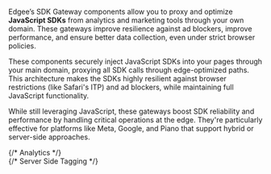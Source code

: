 Edgee’s SDK Gateway components allow you to proxy and optimize **JavaScript SDKs** from analytics and marketing tools through your own domain.
These gateways improve resilience against ad blockers, improve performance, and ensure better data collection, even under strict browser policies.

These components securely inject JavaScript SDKs into your pages through your main domain, proxying all SDK calls through edge-optimized paths. 
This architecture makes the SDKs highly resilient against browser restrictions (like Safari's ITP) and ad blockers, while maintaining full JavaScript functionality. 

While still leveraging JavaScript, these gateways boost SDK reliability and performance by handling critical operations at the edge. 
They're particularly effective for platforms like Meta, Google, and Piano that support hybrid or server-side approaches.


<CardGroup cols={2}>
  {/* Analytics */}
  <div className="block dark:hidden">
    <Card title="Piano Analytics Gateway" href="/components/sdk-gateway/piano-analytics-gateway" horizontal={true} icon="/images/logos/piano-analytics.svg" />
  </div>
  <div className="hidden dark:block">
    <Card title="Piano Analytics Gateway" href="/components/sdk-gateway/piano-analytics-gateway" horizontal={true} icon="/images/logos/piano-analytics-dark.svg" />
  </div>
  {/* Server Side Tagging */}
  <Card title="Google Tag Gateway" href="/components/sdk-gateway/google-tag-gateway" horizontal={true} icon="/images/logos/gtm.svg" />
  <Card title="Meta Signals Gateway" href="/components/sdk-gateway/meta-signals-gateway" horizontal={true} icon="/images/logos/meta.svg" />
</CardGroup>